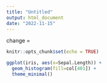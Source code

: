 ```yaml
---
title: "Untitled"
output: html_document
date: "2022-11-15"
---
```


change = 

```r
knitr::opts_chunk$set(echo = TRUE)
```

```r
ggplot(iris, aes(x=Sepal.Length)) +
  geom_histogram(fill=col[401]) +
  theme_minimal()
```